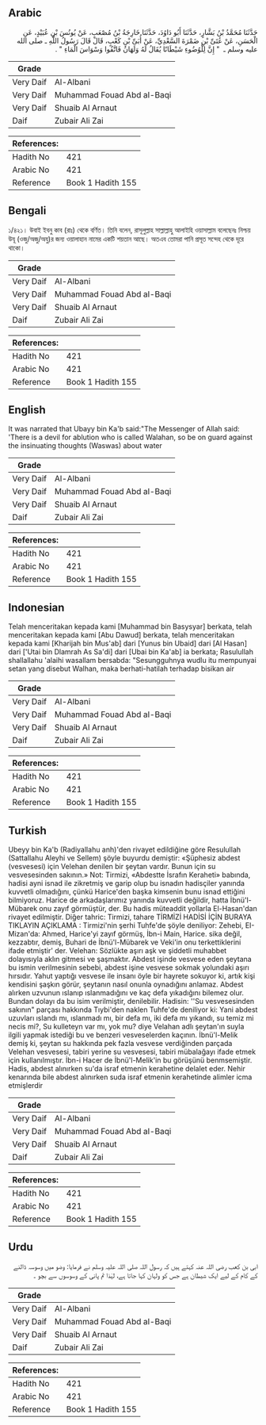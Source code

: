 ## Arabic


<div dir="rtl" lang="ar" style={{fontSize:'larger',backgroundColor:'#f8f9fa',padding:20}}>
حَدَّثَنَا مُحَمَّدُ بْنُ بَشَّارٍ، حَدَّثَنَا أَبُو دَاوُدَ، حَدَّثَنَا خَارِجَةُ بْنُ مُصْعَبٍ، عَنْ يُونُسَ بْنِ عُبَيْدٍ، عَنِ الْحَسَنِ، عَنْ عُتَىِّ بْنِ ضَمْرَةَ السَّعْدِيِّ، عَنْ أُبَىِّ بْنِ كَعْبٍ، قَالَ قَالَ رَسُولُ اللَّهِ ـ صلى الله عليه وسلم ـ ‏ "‏ إِنَّ لِلْوُضُوءِ شَيْطَانًا يُقَالُ لَهُ وَلَهَانُ فَاتَّقُوا وَسْوَاسَ الْمَاءِ ‏"‏ ‏.‏
</div>
<div style={{backgroundColor:'#f8f9fa',padding:20, marginBottom: 10}}><table> <thead> <tr> <th>Grade</th> <th></th> </tr> </thead> <tbody> <tr><td>Very Daif</td><td>Al-Albani</td></tr><tr><td>Very Daif</td><td>Muhammad Fouad Abd al-Baqi</td></tr><tr><td>Very Daif</td><td>Shuaib Al Arnaut</td></tr><tr><td>Daif</td><td>Zubair Ali Zai</td></tr></tbody></table><table> <thead> <tr> <th>References:</th> <th></th> </tr> </thead> <tbody><tr><td>Hadith No</td><td>421</td></tr><tr><td>Arabic No</td><td>421</td></tr><tr><td>Reference</td><td>Book 1 Hadith 155</td></tr></tbody></table></div>

## Bengali


<div dir="ltr" lang="bn" style={{fontSize:'larger',backgroundColor:'#f8f9fa',padding:20}}>
১/৪২১। উবাই ইবনু কাব (রাঃ) থেকে বর্ণিত। তিনি বলেন, রাসূলুল্লাহ সাল্লাল্লাহু আলাইহি ওয়াসাল্লাম বলেছেনঃ নিশ্চয় উযূ (ওজু/অজু/অযু)র জন্য ওয়ালাহান নামের একটি শয়তান আছে। অতএব তোমরা পানি প্রসূত সন্দেহ থেকে দূরে থাকো।
</div>
<div style={{backgroundColor:'#f8f9fa',padding:20, marginBottom: 10}}><table> <thead> <tr> <th>Grade</th> <th></th> </tr> </thead> <tbody> <tr><td>Very Daif</td><td>Al-Albani</td></tr><tr><td>Very Daif</td><td>Muhammad Fouad Abd al-Baqi</td></tr><tr><td>Very Daif</td><td>Shuaib Al Arnaut</td></tr><tr><td>Daif</td><td>Zubair Ali Zai</td></tr></tbody></table><table> <thead> <tr> <th>References:</th> <th></th> </tr> </thead> <tbody><tr><td>Hadith No</td><td>421</td></tr><tr><td>Arabic No</td><td>421</td></tr><tr><td>Reference</td><td>Book 1 Hadith 155</td></tr></tbody></table></div>

## English


<div dir="ltr" lang="en" style={{fontSize:'larger',backgroundColor:'#f8f9fa',padding:20}}>
It was narrated that Ubayy bin Ka'b said:"The Messenger of Allah said: 'There is a devil for ablution who is called Walahan, so be on guard against the insinuating thoughts (Waswas) about water
</div>
<div style={{backgroundColor:'#f8f9fa',padding:20, marginBottom: 10}}><table> <thead> <tr> <th>Grade</th> <th></th> </tr> </thead> <tbody> <tr><td>Very Daif</td><td>Al-Albani</td></tr><tr><td>Very Daif</td><td>Muhammad Fouad Abd al-Baqi</td></tr><tr><td>Very Daif</td><td>Shuaib Al Arnaut</td></tr><tr><td>Daif</td><td>Zubair Ali Zai</td></tr></tbody></table><table> <thead> <tr> <th>References:</th> <th></th> </tr> </thead> <tbody><tr><td>Hadith No</td><td>421</td></tr><tr><td>Arabic No</td><td>421</td></tr><tr><td>Reference</td><td>Book 1 Hadith 155</td></tr></tbody></table></div>

## Indonesian


<div dir="ltr" lang="id" style={{fontSize:'larger',backgroundColor:'#f8f9fa',padding:20}}>
Telah menceritakan kepada kami [Muhammad bin Basysyar] berkata, telah menceritakan kepada kami [Abu Dawud] berkata, telah menceritakan kepada kami [Kharijah bin Mus'ab] dari [Yunus bin Ubaid] dari [Al Hasan] dari ['Utai bin Dlamrah As Sa'di] dari [Ubai bin Ka'ab] ia berkata; Rasulullah shallallahu 'alaihi wasallam bersabda: "Sesungguhnya wudlu itu mempunyai setan yang disebut Walhan, maka berhati-hatilah terhadap bisikan air
</div>
<div style={{backgroundColor:'#f8f9fa',padding:20, marginBottom: 10}}><table> <thead> <tr> <th>Grade</th> <th></th> </tr> </thead> <tbody> <tr><td>Very Daif</td><td>Al-Albani</td></tr><tr><td>Very Daif</td><td>Muhammad Fouad Abd al-Baqi</td></tr><tr><td>Very Daif</td><td>Shuaib Al Arnaut</td></tr><tr><td>Daif</td><td>Zubair Ali Zai</td></tr></tbody></table><table> <thead> <tr> <th>References:</th> <th></th> </tr> </thead> <tbody><tr><td>Hadith No</td><td>421</td></tr><tr><td>Arabic No</td><td>421</td></tr><tr><td>Reference</td><td>Book 1 Hadith 155</td></tr></tbody></table></div>

## Turkish


<div dir="ltr" lang="tr" style={{fontSize:'larger',backgroundColor:'#f8f9fa',padding:20}}>
Ubeyy bin Ka'b (Radiyallahu anh)'den rivayet edildiğine göre Resulullah (Sattallahu Aleyhi ve Sellem) şöyle buyurdu demiştir: «Şüphesiz abdest (vesvesesi) için Velehan denilen bir şeytan vardır. Bunun için su vesvesesinden sakının.» Not: Tirmizi, «Abdestte İsrafın Keraheti» babında, hadisi ayni isnad ile zikretmiş ve garip olup bu isnadın hadisçiler yanında kuvvetli olmadığını, çünkü Harice'den başka kimsenin bunu isnad ettiğini bilmiyoruz. Harice de arkadaşlarımız yanında kuvvetli değildir, hatta İbnü'l-Mübarek onu zayıf görmüştür, der. Bu hadis müteaddit yollarla El-Hasan'dan rivayet edilmiştir. Diğer tahric: Tirmizi, tahare TİRMİZİ HADİSİ İÇİN BURAYA TIKLAYIN AÇIKLAMA : Tirmizi'nin şerhi Tuhfe'de şöyle deniliyor: Zehebi, EI-Mizan'da: Ahmed, Harice'yi zayıf görmüş, İbn-i Main, Harice. sika değil, kezzabtır, demiş, Buhari de İbnü'l-Mübarek ve Veki'in onu terkettiklerini ifade etmiştir' der. Velehan: Sözlükte aşırı aşk ve şiddetli muhabbet dolayısıyla aklın gitmesi ve şaşmaktır. Abdest işinde vesvese eden şeytana bu ismin verilmesinin sebebi, abdest işine vesvese sokmak yolundaki aşırı hırsıdır. Yahut yaptığı vesvese ile insanı öyle bir hayrete sokuyor ki, artık kişi kendisini şaşkın görür, şeytanın nasıl onunla oynadığını anlamaz. Abdest alırken uzvunun ıslanıp ıslanmadığını ve kaç defa yıkadığını bilemez olur. Bundan dolayı da bu isim verilmiştir, denilebilir. Hadisin: ''Su vesvesesinden sakının" parçası hakkında Tıybi'den naklen Tuhfe'de deniliyor ki: Yani abdest uzuvları ıslandı mı, ıslanmadı mı, bir defa mı, iki defa mı yıkandı, su temiz mi necis mi?, Su kulleteyn var mı, yok mu? diye Velahan adlı şeytan'ın suyla ilgili yapmak istediği bu ve benzeri vesveselerden kaçının. İbnü'l-Melik demiş ki, şeytan su hakkında pek fazla vesvese verdiğinden parçada Velehan vesvesesi, tabiri yerine su vesvesesi, tabiri mübalağayı ifade etmek için kullanılmıştır. İbn-i Hacer de İbnü'l-Melik'in bu görüşünü benmsemiştir. Hadis, abdest alınırken su'da israf etmenin kerahetine delalet eder. Nehir kenarında bile abdest alınırken suda israf etmenin kerahetinde alimler icma etmişlerdir
</div>
<div style={{backgroundColor:'#f8f9fa',padding:20, marginBottom: 10}}><table> <thead> <tr> <th>Grade</th> <th></th> </tr> </thead> <tbody> <tr><td>Very Daif</td><td>Al-Albani</td></tr><tr><td>Very Daif</td><td>Muhammad Fouad Abd al-Baqi</td></tr><tr><td>Very Daif</td><td>Shuaib Al Arnaut</td></tr><tr><td>Daif</td><td>Zubair Ali Zai</td></tr></tbody></table><table> <thead> <tr> <th>References:</th> <th></th> </tr> </thead> <tbody><tr><td>Hadith No</td><td>421</td></tr><tr><td>Arabic No</td><td>421</td></tr><tr><td>Reference</td><td>Book 1 Hadith 155</td></tr></tbody></table></div>

## Urdu


<div dir="rtl" lang="ur" style={{fontSize:'larger',backgroundColor:'#f8f9fa',padding:20}}>
ابی بن کعب رضی اللہ عنہ کہتے ہیں کہ رسول اللہ صلی اللہ علیہ وسلم نے فرمایا: وضو میں وسوسہ ڈالنے کے کام کے لیے ایک شیطان ہے جس کو ولہان کہا جاتا ہے، لہٰذا تم پانی کے وسوسوں سے بچو ۔
</div>
<div style={{backgroundColor:'#f8f9fa',padding:20, marginBottom: 10}}><table> <thead> <tr> <th>Grade</th> <th></th> </tr> </thead> <tbody> <tr><td>Very Daif</td><td>Al-Albani</td></tr><tr><td>Very Daif</td><td>Muhammad Fouad Abd al-Baqi</td></tr><tr><td>Very Daif</td><td>Shuaib Al Arnaut</td></tr><tr><td>Daif</td><td>Zubair Ali Zai</td></tr></tbody></table><table> <thead> <tr> <th>References:</th> <th></th> </tr> </thead> <tbody><tr><td>Hadith No</td><td>421</td></tr><tr><td>Arabic No</td><td>421</td></tr><tr><td>Reference</td><td>Book 1 Hadith 155</td></tr></tbody></table></div>